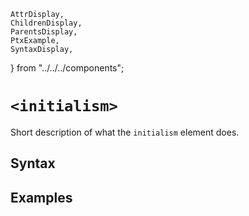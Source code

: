    AttrDisplay,
    ChildrenDisplay,
    ParentsDisplay,
    PtxExample,
    SyntaxDisplay,
} from "../../../components";

# `<initialism>`

Short description of what the `initialism` element does.

## Syntax

<SyntaxDisplay name="initialism" />

## Examples

    